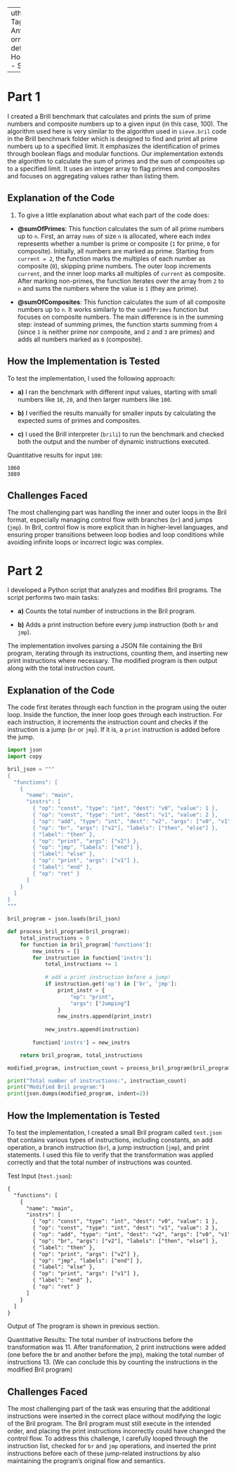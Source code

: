  ---
author: Sana Taghipour Anvari
format:
  html: default
title: Homework1 - Sana

---

 
# Part 1

I created a Brill benchmark that calculates and prints the sum of prime numbers and composite numbers up to a given input (in this case, 100). The algorithm used here is very similar to the algorithm used in `sieve.bril` code in the Brill benchmark folder which is designed to find and print all prime numbers up to a specified limit. It emphasizes the identification of primes through boolean flags and modular functions. Our implementation extends the algorithm to calculate the sum of primes and the sum of composites up to a specified limit. It uses an integer array to flag primes and composites and focuses on aggregating values rather than listing them.

## Explanation of the Code

1. To give a little explanation about what each part of the code does:

- **@sumOfPrimes**: This function calculates the sum of all prime numbers up to `n`. First, an array `nums` of size `n` is allocated, where each index represents whether a number is prime or composite (`1` for prime, `0` for composite). Initially, all numbers are marked as prime. Starting from `current = 2`, the function marks the multiples of each number as composite (`0`), skipping prime numbers. The outer loop increments `current`, and the inner loop marks all multiples of `current` as composite. After marking non-primes, the function iterates over the array from `2` to `n` and sums the numbers where the value is `1` (they are prime).

- **@sumOfComposites**: This function calculates the sum of all composite numbers up to `n`. It works similarly to the `sumOfPrimes` function but focuses on composite numbers. The main difference is in the summing step: instead of summing primes, the function starts summing from `4` (since `1` is neither prime nor composite, and `2` and `3` are primes) and adds all numbers marked as `0` (composite).

## How the Implementation is Tested

To test the implementation, I used the following approach:

- **a)** I ran the benchmark with different input values, starting with small numbers like `10`, `20`, and then larger numbers like `100`.
- **b)** I verified the results manually for smaller inputs by calculating the expected sums of primes and composites.

- **c)** I used the Brill interpreter (`brili`) to run the benchmark and checked both the output and the number of dynamic instructions executed.

Quantitative results for input `100`:

```
1060
3889
```
## Challenges Faced

The most challenging part was handling the inner and outer loops in the Bril format, especially managing control flow with branches (`br`) and jumps (`jmp`). In Bril, control flow is more explicit than in higher-level languages, and ensuring proper transitions between loop bodies and loop conditions while avoiding infinite loops or incorrect logic was complex.



# Part 2

I developed a Python script that analyzes and modifies Bril programs. The script performs two main tasks:

- **a)**  Counts the total number of instructions in the Bril program.

- **b)**  Adds a print instruction before every jump instruction (both `br` and `jmp`).

The implementation involves parsing a JSON file containing the Bril program, iterating through its instructions, counting them, and inserting new print instructions where necessary. The modified program is then output along with the total instruction count.

## Explanation of the Code
The code first iterates through each function in the program using the outer loop. Inside the function, the inner loop goes through each instruction. For each instruction, it increments the instruction count and checks if the instruction is a jump (`br` or `jmp`). If it is, a `print` instruction is added before the jump.

```python
import json
import copy

bril_json = """
{
  "functions": [
    {
      "name": "main",
      "instrs": [
        { "op": "const", "type": "int", "dest": "v0", "value": 1 },
        { "op": "const", "type": "int", "dest": "v1", "value": 2 },
        { "op": "add", "type": "int", "dest": "v2", "args": ["v0", "v1"] },
        { "op": "br", "args": ["v2"], "labels": ["then", "else"] },
        { "label": "then" },
        { "op": "print", "args": ["v2"] },
        { "op": "jmp", "labels": ["end"] },
        { "label": "else" },
        { "op": "print", "args": ["v1"] },
        { "label": "end" },
        { "op": "ret" }
      ]
    }
  ]
}
"""

bril_program = json.loads(bril_json)

def process_bril_program(bril_program):
    total_instructions = 0
    for function in bril_program['functions']:
        new_instrs = []
        for instruction in function['instrs']:
            total_instructions += 1
            
            # add a print instruction before a jump!
            if instruction.get('op') in ['br', 'jmp']:
                print_instr = {
                    "op": "print",
                    "args": ["Jumping"]
                }
                new_instrs.append(print_instr)
            
            new_instrs.append(instruction)
        
        function['instrs'] = new_instrs

    return bril_program, total_instructions

modified_program, instruction_count = process_bril_program(bril_program)

print("Total number of instructions:", instruction_count)
print("Modified Bril program:")
print(json.dumps(modified_program, indent=2))

```

## How the Implementation is Tested
To test the implementation, I created a small Bril program called `test.json` that contains various types of instructions, including constants, an add operation, a branch instruction (`br`), a jump instruction (`jmp`), and print statements. I used this file to verify that the transformation was applied correctly and that the total number of instructions was counted.

Test Input (`test.json`):
```html
{
  "functions": [
    {
      "name": "main",
      "instrs": [
        { "op": "const", "type": "int", "dest": "v0", "value": 1 },
        { "op": "const", "type": "int", "dest": "v1", "value": 2 },
        { "op": "add", "type": "int", "dest": "v2", "args": ["v0", "v1"] },
        { "op": "br", "args": ["v2"], "labels": ["then", "else"] },
        { "label": "then" },
        { "op": "print", "args": ["v2"] },
        { "op": "jmp", "labels": ["end"] },
        { "label": "else" },
        { "op": "print", "args": ["v1"] },
        { "label": "end" },
        { "op": "ret" }
      ]
    }
  ]
}

```


Output of The program is shown in previous section.

Quantitative Results:
The total number of instructions before the transformation was 11.
After transformation, 2 print instructions were added (one before the br and another before the jmp), making the total number of instructions 13. (We can conclude this by counting the instructions in the modified Bril program)

## Challenges Faced
The most challenging part of the task was ensuring that the additional instructions were inserted in the correct place without modifying the logic of the Bril program. The Bril program must still execute in the intended order, and placing the print instructions incorrectly could have changed the control flow. To address this challenge, I carefully looped through the instruction list, checked for `br` and `jmp` operations, and inserted the print instructions before each of these jump-related instructions by also maintaining the program's original flow and semantics.